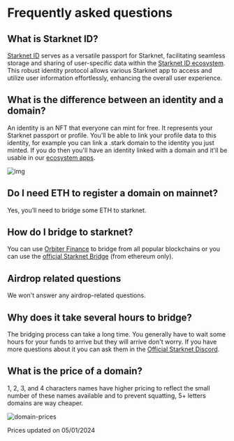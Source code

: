 # Frequently asked questions

## What is Starknet ID?

[Starknet ID](http://app.Starknet.id/) serves as a versatile passport for Starknet, facilitating seamless storage and sharing of user-specific data within the [Starknet ID ecosystem](/core/integrations). This robust identity protocol allows various Starknet app to access and utilize user information effortlessly, enhancing the overall user experience.

## What is the difference between an identity and a domain?

An identity is an NFT that everyone can mint for free. It represents your Starknet passport or profile. You'll be able to link your profile data to this identity, for example you can link a .stark domain to the identity you just minted. If you do then you'll have an identity linked with a domain and it'll be usable in our [ecosystem apps](/core/integrations).

![img](/illustrations/identityVsDomain.webp)

## Do I need ETH to register a domain on mainnet?

Yes, you’ll need to bridge some ETH to starknet.

## How do I bridge to starknet?

You can use [Orbiter Finance](https://www.orbiter.finance/?source=Ethereum&dest=Starknet) to bridge from all popular blockchains or you can use the [official Starknet Bridge](https://starkgate.starknet.io/) (from ethereum only).

## Airdrop related questions

We won't answer any airdrop-related questions.

## Why does it take several hours to bridge?

The bridging process can take a long time. You generally have to wait some hours for your funds to arrive but they will arrive don't worry. If you have more questions about it you can ask them in the [Official Starknet Discord](https://discord.com/invite/qypnmzkhbc).

## What is the price of a domain?

1, 2, 3, and 4 characters names have higher pricing to reflect the small number of these names available and to prevent squatting, 5+ letters domains are way cheaper.

![domain-prices](public/illustrations/new_prices.webp)

Prices updated on 05/01/2024
